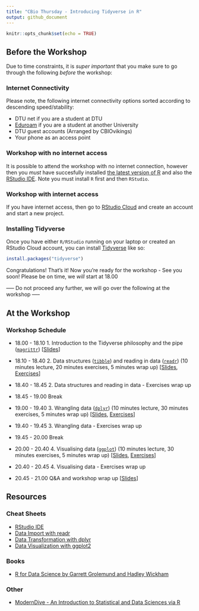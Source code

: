 ```yaml
---
title: "CBio Thursday - Introducing Tidyverse in R"
output: github_document
---
```


```r
knitr::opts_chunk$set(echo = TRUE)
```

## Before the Workshop

Due to time constraints, it is _super important_ that you make sure to go through the following _before_ the workshop:

### Internet Connectivity

Please note, the following internet connectivity options sorted according to descending speed/stability:

* DTU net if you are a student at DTU
* [Eduroam](https://www.eduroam.org/) if you are a student at another University
* DTU guest accounts (Arranged by CBIOvikings)
* Your phone as an access point

### Workshop with no internet access

It is possible to attend the workshop with no internet connection, however then
you _must_ have succesfully installed [the latest version of R](https://mirrors.dotsrc.org/cran/) and also the [RStudio IDE](https://www.rstudio.com/products/rstudio/download/#download). Note you must install `R` first and then `RStudio`.

### Workshop with internet access

If you have internet access, then go to [RStudio Cloud](https://rstudio.cloud/) and create an account and start a new project.

### Installing Tidyverse

Once you have either `R/RStudio` running on your laptop or created an RStudio Cloud account, you can install [Tidyverse](https://www.tidyverse.org/) like so:

```r
install.packages("tidyverse")
```

Congratulations! That's it! Now you're ready for the workshop - See you soon! Please be on time, we _will_ start at 18.00

----- Do not proceed any further, we will go over the following at the workshop -----

## At the Workshop

### Workshop Schedule

* 18.00 - 18.10 1. Introduction to the Tidyverse philosophy and the pipe ([`magrittr`](https://cran.r-project.org/web/packages/magrittr/README.html)) [[Slides](http://htmlpreview.github.io/?https://github.com/leonjessen/TidyThursday/blob/master/01_introduction/lecture/introduction_presentation.html)]

* 18.10 - 18.40 2. Data structures ([`tibble`](https://cran.r-project.org/web/packages/tibble/README.html)) and reading in data ([`readr`](https://cran.r-project.org/web/packages/readr/README.html)) (10 minutes lecture, 20 minutes exercises, 5 minutes wrap up) [[Slides](http://htmlpreview.github.io/?https://github.com/leonjessen/TidyThursday/blob/master/02_readr/lecture/readr_presentation.html), [Exercises](https://github.com/leonjessen/TidyThursday/blob/master/02_readr/exercises/readr_exercises.md)]

* 18.40 - 18.45 2. Data structures and reading in data - Exercises wrap up

* 18.45 - 19.00 Break

* 19.00 - 19.40 3. Wrangling data ([`dplyr`](https://cran.r-project.org/web/packages/dplyr/readme/README.html)) (10 minutes lecture, 30 minutes exercises, 5 minutes wrap up) [[Slides](http://htmlpreview.github.io/?https://github.com/leonjessen/TidyThursday/blob/master/03_dplyr/lecture/dplyr_presentation.html), [Exercises](https://github.com/leonjessen/TidyThursday/blob/master/03_dplyr/exercises/dplyr_exercises.md)]

* 19.40 - 19.45 3. Wrangling data - Exercises wrap up

* 19.45 - 20.00 Break

* 20.00 - 20.40 4. Visualising data ([`ggplot`](https://cran.r-project.org/web/packages/ggplot2/readme/README.html)) (10 minutes lecture, 30 minutes exercises, 5 minutes wrap up) [[Slides](http://htmlpreview.github.io/?https://github.com/leonjessen/TidyThursday/blob/master/04_ggplot/lecture/ggplot_presentation.html), [Exercises]()]

* 20.40 - 20.45 4. Visualising data - Exercises wrap up

* 20.45 - 21.00 Q&A and workshop wrap up [[Slides](http://htmlpreview.github.io/?https://github.com/leonjessen/TidyThursday/blob/master/05_wrapup/lecture/wrapup_presentation.html)]

## Resources

### Cheat Sheets

* [RStudio IDE](https://github.com/rstudio/cheatsheets/raw/master/rstudio-ide.pdf)
* [Data Import with readr](https://github.com/rstudio/cheatsheets/raw/master/data-import.pdf)
* [Data Transformation with dplyr](https://github.com/rstudio/cheatsheets/raw/master/data-transformation.pdf)
* [Data Visualization with ggplot2](https://github.com/rstudio/cheatsheets/raw/master/data-visualization-2.1.pdf)

### Books

* [R for Data Science by Garrett Grolemund and Hadley Wickham](https://r4ds.had.co.nz/)

### Other

* [ModernDive - An Introduction to Statistical and Data Sciences via R](https://moderndive.com/)
